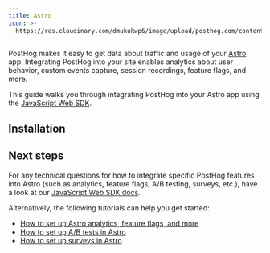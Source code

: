 ```yaml
---
title: Astro
icon: >-
  https://res.cloudinary.com/dmukukwp6/image/upload/posthog.com/contents/docs/integrate/frameworks/astro.svg
---
```


PostHog makes it easy to get data about traffic and usage of your [Astro](https://astro.build/) app. Integrating PostHog into your site enables analytics about user behavior, custom events capture, session recordings, feature flags, and more.

This guide walks you through integrating PostHog into your Astro app using the [JavaScript Web SDK](/docs/libraries/js).


<AgentIntegrationSection framework="Astro" />

## Installation


<AstroInstall />

## Next steps

For any technical questions for how to integrate specific PostHog features into Astro (such as analytics, feature flags, A/B testing, surveys, etc.), have a look at our [JavaScript Web SDK docs](/docs/libraries/js/features).

Alternatively, the following tutorials can help you get started:

- [How to set up Astro analytics, feature flags, and more](/tutorials/astro-analytics)
- [How to set up A/B tests in Astro](/tutorials/astro-ab-tests)
- [How to set up surveys in Astro](/tutorials/astro-surveys)

